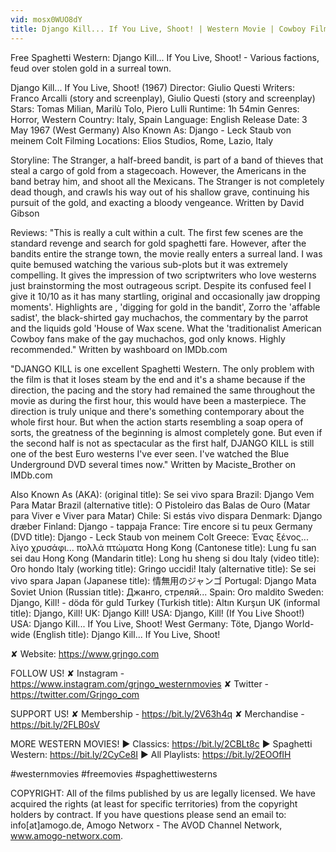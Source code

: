```yaml
---
vid: mosx0WUO8dY
title: Django Kill... If You Live, Shoot! | Western Movie | Cowboy Film
---
```


Free Spaghetti Western: Django Kill... If You Live, Shoot! - Various factions, feud over stolen gold in a surreal town. 

Django Kill... If You Live, Shoot! (1967)
Director: Giulio Questi
Writers: Franco Arcalli (story and screenplay), Giulio Questi (story and screenplay)
Stars: Tomas Milian, Marilù Tolo, Piero Lulli
Runtime: 1h 54min
Genres: Horror, Western
Country: Italy, Spain
Language: English
Release Date: 3 May 1967 (West Germany)
Also Known As: Django - Leck Staub von meinem Colt
Filming Locations: Elios Studios, Rome, Lazio, Italy

Storyline:
The Stranger, a half-breed bandit, is part of a band of thieves that steal a cargo of gold from a stagecoach. However, the Americans in the band betray him, and shoot all the Mexicans. The Stranger is not completely dead though, and crawls his way out of his shallow grave, continuing his pursuit of the gold, and exacting a bloody vengeance. Written by David Gibson

Reviews:
"This is really a cult within a cult. The first few scenes are the standard revenge and search for gold spaghetti fare. However, after the bandits entire the strange town, the movie really enters a surreal land. I was quite bemused watching the various sub-plots but it was extremely compelling. It gives the impression of two scriptwriters who love westerns just brainstorming the most outrageous script. Despite its confused feel I give it 10/10 as it has many startling, original and occasionally jaw dropping moments'. Highlights are , 'digging for gold in the bandit', Zorro the 'affable sadist', the black-shirted gay muchachos, the commentary by the parrot and the liquids gold 'House of Wax scene. What the 'traditionalist American Cowboy fans make of the gay muchachos, god only knows. Highly recommended." Written by washboard on IMDb.com

"DJANGO KILL is one excellent Spaghetti Western. The only problem with the film is that it loses steam by the end and it's a shame because if the direction, the pacing and the story had remained the same throughout the movie as during the first hour, this would have been a masterpiece. The direction is truly unique and there's something contemporary about the whole first hour. But when the action starts resembling a soap opera of sorts, the greatness of the beginning is almost completely gone. But even if the second half is not as spectacular as the first half, DJANGO KILL is still one of the best Euro westerns I've ever seen. I've watched the Blue Underground DVD several times now." Written by Maciste_Brother on IMDb.com

Also Known As (AKA):
(original title): Se sei vivo spara
Brazil: Django Vem Para Matar
Brazil (alternative title): O Pistoleiro das Balas de Ouro (Matar para Viver e Viver para Matar)
Chile: Si estás vivo dispara
Denmark: Django dræber
Finland: Django - tappaja
France: Tire encore si tu peux
Germany (DVD title): Django - Leck Staub von meinem Colt
Greece: Ένας ξένος... λίγο χρυσάφι... πολλά πτώματα
Hong Kong (Cantonese title): Lung fu san sei dau
Hong Kong (Mandarin title): Long hu sheng si dou
Italy (video title): Oro hondo
Italy (working title): Gringo uccidi!
Italy (alternative title): Se sei vivo spara
Japan (Japanese title): 情無用のジャンゴ
Portugal: Django Mata
Soviet Union (Russian title): Джанго, стреляй...
Spain: Oro maldito
Sweden: Django, Kill! - döda för guld
Turkey (Turkish title): Altın Kurşun
UK (informal title): Django, Kill!
UK: Django Kill!
USA: Django, Kill! (If You Live Shoot!)
USA: Django Kill... If You Live, Shoot!
West Germany: Töte, Django
World-wide (English title): Django Kill... If You Live, Shoot!

✘ Website: https://www.grjngo.com

FOLLOW US!
✘ Instagram - https://www.instagram.com/grjngo_westernmovies
✘ Twitter - https://twitter.com/Grjngo_com

SUPPORT US!
✘ Membership - https://bit.ly/2V63h4q
✘ Merchandise - https://bit.ly/2FLB0sV

MORE WESTERN MOVIES! 
► Classics: https://bit.ly/2CBLt8c 
► Spaghetti Western: https://bit.ly/2CyCe8I 
► All Playlists: https://bit.ly/2EOOfIH 

#westernmovies #freemovies #spaghettiwesterns

COPYRIGHT: All of the films published by us are legally licensed. We have acquired the rights (at least for specific territories) from the copyright holders by contract. If you have questions please send an email to: info[at]amogo.de, Amogo Networx - The AVOD Channel Network, www.amogo-networx.com.